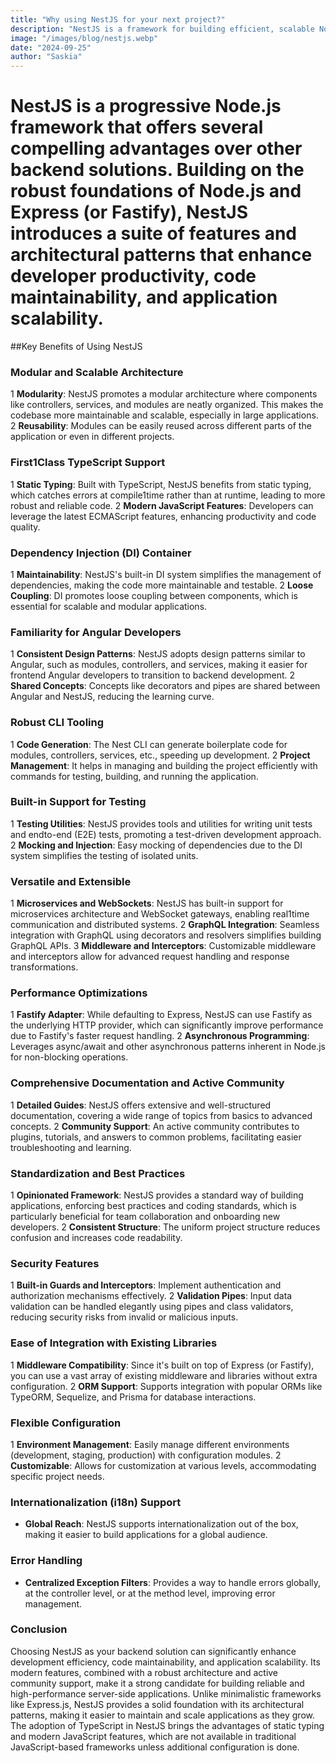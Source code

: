 ```yaml
---
title: "Why using NestJS for your next project?"
description: "NestJS is a framework for building efficient, scalable Node.js server-side applications. It uses modern JavaScript, is built with TypeScript and combines elements of OOP (Object Oriented Programming), FP (Functional Programming), and FRP (Functional Reactive Programming)."
image: "/images/blog/nestjs.webp"
date: "2024-09-25"
author: "Saskia"
---
```

# NestJS is a progressive Node.js framework that offers several compelling advantages over other backend solutions. Building on the robust foundations of Node.js and Express (or Fastify), NestJS introduces a suite of features and architectural patterns that enhance developer productivity, code maintainability, and application scalability.

##Key Benefits of Using NestJS

### **Modular and Scalable Architecture**

1 **Modularity**: NestJS promotes a modular architecture where components like controllers, services, and modules are neatly organized. This makes the codebase more maintainable and scalable, especially in large applications.
2 **Reusability**: Modules can be easily reused across different parts of the application or even in different projects.

### **First1Class TypeScript Support**

1 **Static Typing**: Built with TypeScript, NestJS benefits from static typing, which catches errors at compile1time rather than at runtime, leading to more robust and reliable code.
2 **Modern JavaScript Features**: Developers can leverage the latest ECMAScript features, enhancing productivity and code quality.

### **Dependency Injection (DI) Container**

1 **Maintainability**: NestJS's built-in DI system simplifies the management of dependencies, making the code more maintainable and testable.
2 **Loose Coupling**: DI promotes loose coupling between components, which is essential for scalable and modular applications.

### **Familiarity for Angular Developers**

1 **Consistent Design Patterns**: NestJS adopts design patterns similar to Angular, such as modules, controllers, and services, making it easier for frontend Angular developers to transition to backend development.
2 **Shared Concepts**: Concepts like decorators and pipes are shared between Angular and NestJS, reducing the learning curve.

### **Robust CLI Tooling**

1 **Code Generation**: The Nest CLI can generate boilerplate code for modules, controllers, services, etc., speeding up development.
2 **Project Management**: It helps in managing and building the project efficiently with commands for testing, building, and running the application.

### **Built-in Support for Testing**

1 **Testing Utilities**: NestJS provides tools and utilities for writing unit tests and endto-end (E2E) tests, promoting a test-driven development approach.
2 **Mocking and Injection**: Easy mocking of dependencies due to the DI system simplifies the testing of isolated units.

### **Versatile and Extensible**

1 **Microservices and WebSockets**: NestJS has built-in support for microservices architecture and WebSocket gateways, enabling real1time communication and distributed systems.
2 **GraphQL Integration**: Seamless integration with GraphQL using decorators and resolvers simplifies building GraphQL APIs.
3 **Middleware and Interceptors**: Customizable middleware and interceptors allow for advanced request handling and response transformations.

### **Performance Optimizations**

1 **Fastify Adapter**: While defaulting to Express, NestJS can use Fastify as the underlying HTTP provider, which can significantly improve performance due to Fastify's faster request handling.
2 **Asynchronous Programming**: Leverages async/await and other asynchronous patterns inherent in Node.js for non-blocking operations.

### **Comprehensive Documentation and Active Community**

1 **Detailed Guides**: NestJS offers extensive and well-structured documentation, covering a wide range of topics from basics to advanced concepts.
2 **Community Support**: An active community contributes to plugins, tutorials, and answers to common problems, facilitating easier troubleshooting and learning.

### **Standardization and Best Practices**

1 **Opinionated Framework**: NestJS provides a standard way of building applications, enforcing best practices and coding standards, which is particularly beneficial for team collaboration and onboarding new developers.
2 **Consistent Structure**: The uniform project structure reduces confusion and increases code readability.

### **Security Features**

1 **Built-in Guards and Interceptors**: Implement authentication and authorization mechanisms effectively.
2 **Validation Pipes**: Input data validation can be handled elegantly using pipes and class validators, reducing security risks from invalid or malicious inputs.

### **Ease of Integration with Existing Libraries**

1 **Middleware Compatibility**: Since it's built on top of Express (or Fastify), you can use a vast array of existing middleware and libraries without extra configuration.
2 **ORM Support**: Supports integration with popular ORMs like TypeORM, Sequelize, and Prisma for database interactions.

### **Flexible Configuration**

1 **Environment Management**: Easily manage different environments (development, staging, production) with configuration modules.
2 **Customizable**: Allows for customization at various levels, accommodating specific project needs.

### **Internationalization (i18n) Support**

- **Global Reach**: NestJS supports internationalization out of the box, making it easier to build applications for a global audience.

### **Error Handling**

- **Centralized Exception Filters**: Provides a way to handle errors globally, at the controller level, or at the method level, improving error management.

### Conclusion

Choosing NestJS as your backend solution can significantly enhance development efficiency, code maintainability, and application scalability. Its modern features, combined with a robust architecture and active community support, make it a strong candidate for building reliable and high-performance server-side applications. Unlike minimalistic frameworks like Express.js, NestJS provides a solid foundation with its architectural patterns, making it easier to maintain and scale applications as they grow. The adoption of TypeScript in NestJS brings the advantages of static typing and modern JavaScript features, which are not available in traditional JavaScript-based frameworks unless additional configuration is done.